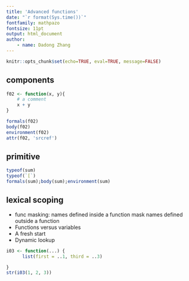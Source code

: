 ```yaml
---
title: 'Advanced functions'
date: "`r format(Sys.time())`"
fontfamily: mathpazo
fontsize: 11pt
output: html_document
author:
    - name: Dadong Zhang
---
```


```r
knitr::opts_chunk$set(echo=TRUE, eval=TRUE, message=FALSE)

```

## components


```r
f02 <- function(x, y){
    # a comment
    x + y
}

formals(f02)
body(f02)
environment(f02)
attr(f02, 'srcref')
```

## primitive

```r
typeof(sum)
typeof(`[`)
formals(sum);body(sum);environment(sum)

```

## lexical scoping
- func masking: names defined inside a function mask names defined outside a function
- Functions versus variables
- A fresh start
- Dynamic lookup

```r
i03 <- function(...) {
      list(first = ..1, third = ..3)

}
str(i03(1, 2, 3))
```
